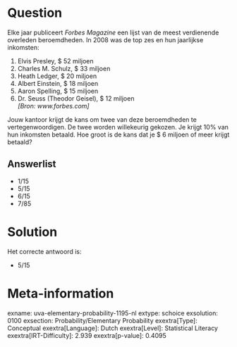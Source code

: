Question
========

Elke jaar publiceert *Forbes Magazine* een lijst van de meest
verdienende overleden beroemdheden. In 2008 was de top zes en hun
jaarlijkse inkomsten:\

1.  Elvis Presley, \$ 52 miljoen
2.  Charles M. Schulz, \$ 33 miljoen
3.  Heath Ledger, \$ 20 miljoen
4.  Albert Einstein, \$ 18 miljoen
5.  Aaron Spelling, \$ 15 miljoen
6.  Dr. Seuss (Theodor Geisel), \$ 12 miljoen\
    *\[Bron: www.forbes.com\]*

Jouw kantoor krijgt de kans om twee van deze beroemdheden te
vertegenwoordigen. De twee worden willekeurig gekozen. Je krijgt 10% van
hun inkomsten betaald. Hoe groot is de kans dat je \$ 6 miljoen of meer
krijgt betaald?

Answerlist
----------

* 1/15
* 5/15
* 6/15
* 7/85

Solution
========

Het correcte antwoord is: 

* 5/15

Meta-information
================
exname: uva-elementary-probability-1195-nl
extype: schoice
exsolution: 0100
exsection: Probability/Elementary Probability 
exextra[Type]: Conceptual
exextra[Language]: Dutch
exextra[Level]: Statistical Literacy
exextra[IRT-Difficulty]: 2.939
exextra[p-value]: 0.4095
